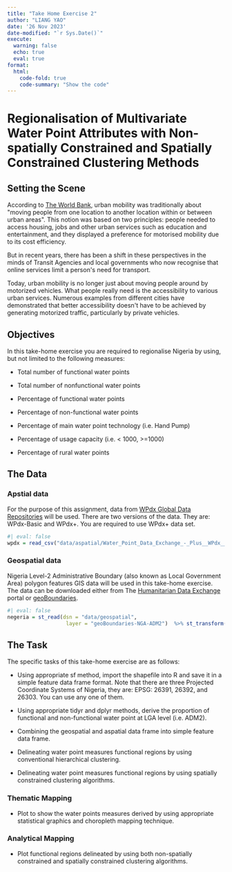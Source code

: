 ```yaml
---
title: "Take Home Exercise 2"
author: "LIANG YAO"
date: '26 Nov 2023'
date-modified: "`r Sys.Date()`"
execute: 
  warning: false
  echo: true
  eval: true
format: 
  html: 
    code-fold: true
    code-summary: "Show the code"
---
```


# **Regionalisation of Multivariate Water Point Attributes with Non-spatially Constrained and Spatially Constrained Clustering Methods**

## **Setting the Scene**

According to [The World Bank](https://blogs.worldbank.org/transport/smart-mobility-it-time-re-think-urban-mobility), urban mobility was traditionally about \"moving people from one location to another location within or between urban areas\". This notion was based on two principles: people needed to access housing, jobs and other urban services such as education and entertainment, and they displayed a preference for motorised mobility due to its cost efficiency.

But in recent years, there has been a shift in these perspectives in the minds of Transit Agencies and local governments who now recognise that online services limit a person\'s need for transport.

Today, urban mobility is no longer just about moving people around by motorized vehicles. What people really need is the accessibility to various urban services. Numerous examples from different cities have demonstrated that better accessibility doesn\'t have to be achieved by generating motorized traffic, particularly by private vehicles.

## **Objectives**

In this take-home exercise you are required to regionalise Nigeria by using, but not limited to the following measures:

-   Total number of functional water points

-   Total number of nonfunctional water points

-   Percentage of functional water points

-   Percentage of non-functional water points

-   Percentage of main water point technology (i.e. Hand Pump)

-   Percentage of usage capacity (i.e. \< 1000, \>=1000)

-   Percentage of rural water points

## **The Data**

### **Apstial data**

For the purpose of this assignment, data from [WPdx Global Data Repositories](https://www.waterpointdata.org/access-data/) will be used. There are two versions of the data. They are: WPdx-Basic and WPdx+. You are required to use WPdx+ data set.

```r
#| eval: false
wpdx = read_csv("data/aspatial/Water_Point_Data_Exchange_-_Plus__WPdx__.csv")
```

### **Geospatial data**

Nigeria Level-2 Administrative Boundary (also known as Local Government Area) polygon features GIS data will be used in this take-home exercise. The data can be downloaded either from The [Humanitarian Data Exchange](https://data.humdata.org/) portal or [geoBoundaries](https://www.geoboundaries.org/).

```r
#| eval: false
negeria = st_read(dsn = "data/geospatial",
                   layer = "geoBoundaries-NGA-ADM2")  %>% st_transform(crs = 3414)
```

## **The Task**

The specific tasks of this take-home exercise are as follows:

-   Using appropriate sf method, import the shapefile into R and save it in a simple feature data frame format. Note that there are three Projected Coordinate Systems of Nigeria, they are: EPSG: 26391, 26392, and 26303. You can use any one of them.

-   Using appropriate tidyr and dplyr methods, derive the proportion of functional and non-functional water point at LGA level (i.e. ADM2).

-   Combining the geospatial and aspatial data frame into simple feature data frame.

-   Delineating water point measures functional regions by using conventional hierarchical clustering.

-   Delineating water point measures functional regions by using spatially constrained clustering algorithms.

### **Thematic Mapping**

-   Plot to show the water points measures derived by using appropriate statistical graphics and choropleth mapping technique.

### **Analytical Mapping**

-   Plot functional regions delineated by using both non-spatially constrained and spatially constrained clustering algorithms.
